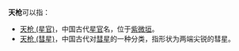 '''天枪'''可以指：
* [[天枪_(星官)|天枪 (星官)]]，中国古代[[星官|星官]]名，位于[[紫微垣|紫微垣]]。
* [[天枪_(彗星)|天枪 (彗星)]]，中国古代对[[彗星|彗星]]的一种分类，指形状为两端尖锐的彗星。

{{disambig|Cat=二字中國相關消歧義}}